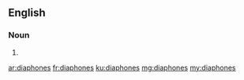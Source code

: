 ==English==

===Noun===
{{head|en|plural}}

# {{plural of|diaphone|lang=en|nocat=1}}

[[ar:diaphones]]
[[fr:diaphones]]
[[ku:diaphones]]
[[mg:diaphones]]
[[my:diaphones]]